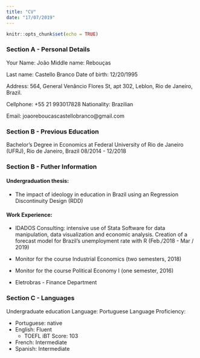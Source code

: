 ```yaml
---
title: "CV"
date: "17/07/2019"
---
```


```r
knitr::opts_chunk$set(echo = TRUE)
```

### Section A - Personal Details
Your Name: João \hfill Middle name: Rebouças 



Last name: Castello Branco					\hfill Date of birth: 12/20/1995

Address: 564, General Venâncio Flores St, apt 302, 
Leblon, Rio de Janeiro, Brazil.

Cellphone: +55 21 993017828 					\hfill Nationality: Brazilian  

Email: joaoreboucascastellobranco@gmail.com

### Section B - Previous Education
Bachelor's Degree in Economics at Federal University of Rio de Janeiro (UFRJ), Rio de Janeiro, Brazil  \hfill 08/2014 - 12/2018 

### Section B - Futher Information
 
#### Undergraduation thesis:

  *  The impact of ideology in education in Brazil using an 
    Regression Discontinuity Design (RDD) 
 
#### Work Experience:
 
  *   IDADOS Consulting: intensive use of Stata Software for data manipulation,
    data visualization and economic analysis. Creation of a forecast model
    for Brazil's unemployment rate with R (Feb./2018 - Mar / 2019)

  *   Monitor for the course Industrial Economics (two semesters, 2018) 

  *   Monitor for the course Political Economy I (one semester, 2016)

  *   Eletrobras - Finance Department
 
### Section C - Languages
Undergraduate education Language: Portuguese
Language Proficiency:

   * Portuguese: native
   * English: Fluent
       + TOEFL iBT Score: 103 
   * French: Intermediate
   * Spanish: Intermediate


 
